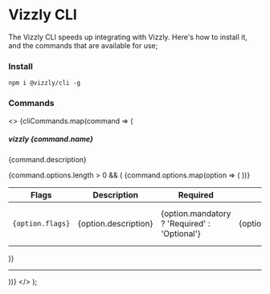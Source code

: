 
# Vizzly CLI

The Vizzly CLI speeds up integrating with Vizzly. Here's how to install it, and the commands that are available for use;

### Install

```
npm i @vizzly/cli -g
```

### Commands

  <>
    {cliCommands.map(command => (
      <div>
        <h5>vizzly {command.name}</h5>
        <p>{command.description}</p>
        {command.options.length > 0 && (
          <table>
            <thead>
              <tr>
                <th>Flags</th>
                <th>Description</th>
                <th>Required</th>
                <th>Default</th>
                <th>Choices</th>
              </tr>
            </thead>
            <tbody>
            {command.options.map(option => (
              <tr>
                <td><code>{option.flags}</code></td>
                <td>{option.description}</td>
                <td>{option.mandatory ? 'Required' : 'Optional'}</td>
                <td>{option.defaultValue}</td>
                <td>
                  {(option.argChoices || []).map(choice => (
                    <>
                      <code>{choice}</code>
                      <br />
                    </>
                  ))}
                </td>
              </tr>
            ))}
            </tbody>
          </table>
          )}
        <hr />
      </div>
    ))}
  </>
);

<Commands />

